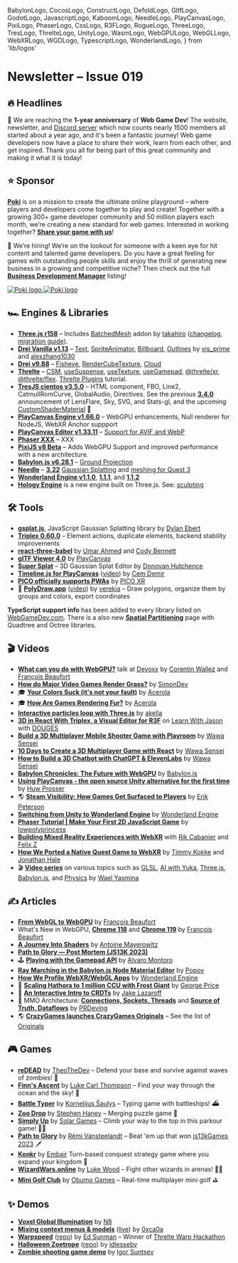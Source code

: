   BabylonLogo,
  CocosLogo,
  ConstructLogo,
  DefoldLogo,
  GltfLogo,
  GodotLogo,
  JavascriptLogo,
  KaboomLogo,
  NeedleLogo,
  PlayCanvasLogo,
  PixiLogo,
  PhaserLogo,
  CssLogo,
  R3FLogo,
  RogueLogo,
  ThreeLogo,
  TresLogo,
  ThrelteLogo,
  UnityLogo,
  WasmLogo,
  WebGPULogo,
  WebGLLogo,
  WebXRLogo,
  WGDLogo,
  TypescriptLogo,
  WonderlandLogo,
} from 'lib/logos'

# Newsletter – Issue 019

<SubTitleDate value="2023-11-XX" />

<NoBulletListStyles />
<NewsletterStyles />

## 🔥 Headlines

🥳 We are reaching the **1-year anniversary** of <WGDLogo /> **Web Game Dev**! The website, newsletter,
and [Discord server](https://webgamedev.com/discord) which now counts nearly 1500 members all started about a year ago, and it's been a fantastic journey! Web game developers now have a place to share their work, learn from each other, and get inspired. Thank you all for being part of this great community and making it what it is today!

<style>{`
    .poki-white, .poki-black {
      margin-top: 6px;
      width: 190px;
    }
    .poki-white {
      display: none;
    }
    .poki-black {
      display: inline-block;
    }
    .dark .poki-white {
      display: inline-block;
    }
    .dark .poki-black {
      display: none;
    }
`}</style>

## ⭐️ Sponsor

[**Poki**](https://poki.com/?utm_source=webgamedev&utm_content=newsletter) is on a mission to create the ultimate online playground – where players and developers come together to play and create! Together with a growing 300+ game developer community and 50 million players each month, we’re creating a new standard for web games. Interested in working together? [**Share your game with us**](https://developers.poki.com?utm_source=webgamedev&utm_content=newsletter)!

💼 We’re hiring! We’re on the lookout for someone with a keen eye for hit content and talented game developers. Do you have a great feeling for games with outstanding people skills and enjoy the thrill of generating new business in a growing and competitive niche? Then check out the full [**Business Development Manager**](https://jobs.poki.com/business-development-manager/en?utm_source=webgamedev&utm_content=newsletter) listing!

<div style={{ textAlign: 'center' }}>
  <a
    href="https://poki.com/?utm_source=webgamedev&utm_content=newsletter"
    target="_blank"
    rel="noopener"
  >
    <img alt="Poki logo" className="poki-black" src="/partnerships/poki-black.webp" />
    <img alt="Poki logo" className="poki-white" src="/partnerships/poki-white.webp" />
  </a>
</div>

## 🏎 Engines & Libraries

- <ThreeLogo /> [**Three.js r158**](https://twitter.com/threejs/status/1717872906133512525) –
  Includes [BatchedMesh](https://github.com/mrdoob/three.js/pull/25059) addon by
  [takahiro](https://twitter.com/superhoge)
  ([changelog](https://github.com/mrdoob/three.js/releases/tag/r158), [migration
  guide](https://github.com/mrdoob/three.js/wiki/Migration-Guide)).
- <ThreeLogo /> [**Drei Vanilla v1.13**](https://github.com/pmndrs/drei-vanilla/releases) –
  [Text](https://github.com/pmndrs/drei-vanilla#text),
  [SpriteAnimator](https://github.com/pmndrs/drei-vanilla#sprite-animator),
  [Billboard](https://github.com/pmndrs/drei-vanilla#billboard),
  [Outlines](https://github.com/pmndrs/drei-vanilla#outlines) by
  [vis_prime](https://twitter.com/vis_prime) and [alexzhang1030](https://twitter.com/AlanBro23)
- <R3FLogo /> [**Drei v9.88**](https://github.com/pmndrs/drei/releases) –
  [Fisheye](https://github.com/pmndrs/drei#fisheye),
  [RenderCubeTexture](https://twitter.com/0xca0a/status/1711018443850318192),
  [Cloud](https://github.com/pmndrs/drei#cloud)
- <ThrelteLogo /> [**Threlte**](https://twitter.com/threlte) –
  [CSM](https://threlte.xyz/docs/reference/extras/csm),
  [useSuspense](https://threlte.xyz/docs/reference/extras/use-suspense),
  [useTexture](https://threlte.xyz/docs/reference/extras/use-texture),
  [useGamepad](https://threlte.xyz/docs/reference/extras/use-gamepad),
  [@threlte/xr](https://threlte.xyz/docs/reference/xr/getting-started),
  [@threlte/flex](https://threlte.xyz/docs/reference/flex/getting-started). [Threlte
  Plugins](https://twitter.com/threlte/status/1710285401951187214) tutorial.
- <TresLogo /> [**TresJS cientos v3.5.0**](https://tresjs.org/blog/announcing-cientos-3-5-0.html) –
  HTML component, FBO, Line2, CatmullRomCurve, GlobalAudio, Directives. See the previous
  [**3.4.0**](https://tresjs.org/blog/announcing-cientos-3-4-0.html) announcement of LensFlare, Sky,
  SVG, and Stats-gl, and the upcoming
  [CustomShaderMaterial](https://github.com/Tresjs/cientos/pull/261) 🤯
- <PlayCanvasLogo /> [**PlayCanvas Engine v1.66.0**](https://github.com/playcanvas/engine/releases)
  – WebGPU enhancements, Null renderer for NodeJS, WebXR Anchor suppport
- <PlayCanvasLogo /> [**PlayCanvas Editor v1.33.11**](https://github.com/playcanvas/editor/releases)
  – [Support for AVIF and WebP](https://blog.playcanvas.com/avif-webp-land-in-editor/)
- <PhaserLogo /> [**Phaser XXX**](https://github.com/photonstorm/phaser/releases) – XXX
- <PixiLogo /> [**PixiJS v8 Beta**](https://pixijs.com/blog/pixi-v8-beta) – Adds WebGPU Support and
  improved performance with a new architecture.
- <BabylonLogo /> [**Babylon.js v6.28.1**](https://github.com/BabylonJS/Babylon.js/releases) –
  [Ground Projection](https://twitter.com/sebavanjs/status/1717929725387997689)
- <NeedleLogo /> [**Needle**](https://needle.tools/) –
  [**3.22**](https://github.com/needle-tools/needle-engine-support/releases) [Gaussian
  Splatting](https://engine.needle.tools/samples/gaussian-splatting) and [meshing for Quest
  3](https://twitter.com/NeedleTools/status/1713132432235360767)
- <WonderlandLogo /> [**Wonderland Engine
  v1.1.0**](https://wonderlandengine.com/news/release-1.1.0/),
  [**1.1.1**](https://wonderlandengine.com/news/release-1.1.1/), and
  [**1.1.2**](https://wonderlandengine.com/news/release-1.1.2/)
- [**Hology Engine**](https://hology.app/) is a new engine built on <ThreeLogo /> Three.js.
  See: [sculpting](https://twitter.com/HologyEngine/status/1721213214044651891)

## 🛠 Tools

- <ThreeLogo /> [**gsplat.js**](https://twitter.com/dylan_ebert_/status/1721570024714867017),
  JavaScript Gaussian Splatting library by [Dylan Ebert](https://twitter.com/dylan_ebert_)
- <R3FLogo /> [**Triplex 0.60.0**](https://triplex.dev/blog/v0.60.0-element-actions) – Element
  actions, duplicate elements, backend stability improvements
- <R3FLogo /> [**react-three-babel**](https://github.com/pmndrs/react-three-babel) by [Umar
  Ahmed](https://twitter.com/umariomaker) and [Cody Bennett](https://twitter.com/Cody_J_Bennett)
- <PlayCanvasLogo /> [**glTF Viewer
  4.0**](https://blog.playcanvas.com/gltf-viewer-adds-webgpu-support/) by
  [PlayCanvas](https://playcanvas.com/)
- <PlayCanvasLogo /> [**Super Splat**](https://github.com/playcanvas/super-splat) – 3D Gaussian
  Splat Editor by [Donovan Hutchence](https://twitter.com/slimbuck7)
- <PlayCanvasLogo /> [**Timeline.js for PlayCanvas**](https://github.com/devcem/Timeline)
  ([video](https://www.youtube.com/watch?v=uMGgIA_3b5I)) by [Cem
  Demir](https://twitter.com/cemdemir)
- <WebXRLogo /> [**PICO officially supports
  PWAs**](https://developer-global.pico-interactive.com/news/web/) by [PICO
  XR](https://twitter.com/PICOXR_Dev)
- 🔺 [**PolyDraw.app**](https://polydraw.app/) ([video](https://twitter.com/verekia/status/1719759568522363231)) by [verekia](https://twitter.com/verekia) – Draw polygons, organize them by groups and colors, export coordinates

<TypescriptLogo /> **TypeScript support info** has been added to every library listed
on <WGDLogo /> [WebGameDev.com](https://www.webgamedev.com). There is a also new [**Spatial
Partitioning**](https://www.webgamedev.com/performance/spatial-partitioning) page with Quadtree and
Octree libraries.

## 🎬 Videos

- <WebGPULogo /> [**What can you do with WebGPU?**](https://www.youtube.com/watch?v=RR4FZ9L4AF4)
  talk at [Devoxx](https://en.wikipedia.org/wiki/Devoxx) by [Corentin
  Wallez](https://twitter.com/DaKangz) and [François Beaufort](https://github.com/beaufortfrancois)
- <WebGLLogo /> [**How do Major Video Games Render
  Grass?**](https://www.youtube.com/watch?v=bp7REZBV4P4) by
  [SimonDev](https://twitter.com/iced_coffee_dev)
- 🎓 [**Your Colors Suck (it's not your fault)**](https://www.youtube.com/watch?v=fv-wlo8yVhk) by [Acerola](https://twitter.com/Acerola_t)
- 🎓 [**How Are Games Rendering Fur?**](https://www.youtube.com/watch?v=9dr-tRQzij4) by [Acerola](https://twitter.com/Acerola_t)
- <ThreeLogo /> [**Interactive particles loop with
  Three.js**](https://www.youtube.com/watch?v=CC__iJ8IIqc) by [akella](https://twitter.com/akella)
- <R3FLogo /> [**3D in React With Triplex, a Visual Editor for
  R3F**](https://www.youtube.com/watch?v=bD9WTZV1sSg) on [Learn With
  Jason](https://twitter.com/LWJShow) with [DOUGES](https://twitter.com/_douges)
- <R3FLogo /> [**Build a 3D Multiplayer Mobile Shooter Game with
  Playroom**](https://www.youtube.com/watch?v=nQI8UNe6cfA) by [Wawa
  Sensei](https://twitter.com/wawasensei)
- <R3FLogo /> [**10 Days to Create a 3D Multiplayer Game with
  React**](https://www.youtube.com/watch?v=2LDPTV14W9c) by [Wawa
  Sensei](https://twitter.com/wawasensei)
- <R3FLogo /> [**How to Build a 3D Chatbot with ChatGPT &
  ElevenLabs**](https://www.youtube.com/watch?v=EzzcEL_1o9o) by [Wawa
  Sensei](https://twitter.com/wawasensei)
- <BabylonLogo /> [**Babylon Chronicles: The Future with
  WebGPU**](https://www.youtube.com/watch?v=dMYw6MXj9uY) by [Babylon.js](https://www.babylonjs.com/)
- <PlayCanvasLogo /> [**Using PlayCanvas - the open source Unity alternative for the first
  time**](https://www.youtube.com/watch?v=Bo1ra0hBbHs) by [Huw
  Prosser](https://twitter.com/huwprossercodes)
- 🌎 [**Steam Visibility: How Games Get Surfaced to Players**](https://www.youtube.com/watch?v=qkmAqBvUBOw) by [Erik Peterson](https://twitter.com/CountLePants)
- <WonderlandLogo /> [**Switching from Unity to Wonderland
  Engine**](https://www.youtube.com/watch?v=7pbMqmBMW94) by [Wonderland
  Engine](https://wonderlandengine.com/)
- <PhaserLogo /> [**Phaser Tutorial | Make Your First 2D JavaScript
  Game**](https://www.youtube.com/watch?v=0qtg-9M3peI) by
  [lowpolyprincess](https://twitter.com/lowpolyprincess)
- <WebXRLogo /> [**Building Mixed Reality Experiences with
  WebXR**](https://web.facebook.com/watch/?v=192278430553908) with [Rik
  Cabanier](https://twitter.com/rcabanier) and [Felix Z](https://twitter.com/felix_trz)
- <WonderlandLogo /> [**How We Ported a Native Quest Game to
  WebXR**](https://www.youtube.com/watch?v=6feGRWcpZEc) by [Timmy
  Kokke](https://twitter.com/sorskoot) and [Jonathan Hale](https://twitter.com/squareys)
- 🎬 [**Video series**](https://www.youtube.com/@WaelYasmina/playlists) on various topics such as [GLSL](https://www.youtube.com/playlist?list=PLjcjAqAnHd1HD2Czzgp5GZtG9fnUkqLlV), [AI with Yuka](https://www.youtube.com/playlist?list=PLjcjAqAnHd1ENaMQ_xee0PQ2vVbUfnz2N), [Three.js](https://www.youtube.com/playlist?list=PLjcjAqAnHd1EIxV4FSZIiJZvsdrBc1Xho), [Babylon.js](https://www.youtube.com/playlist?list=PLjcjAqAnHd1HaaJLnBP2ok6cOF8dkYSep), and [Physics](https://www.youtube.com/playlist?list=PLjcjAqAnHd1G0RjTMtVU1Ad8sGQJmyC3-) by [Wael Yasmina](https://www.youtube.com/@WaelYasmina)

## ✍️ Articles

- <WebGPULogo /> [**From WebGL to WebGPU**](https://developer.chrome.com/blog/from-webgl-to-webgpu/)
  by [François Beaufort](https://github.com/beaufortfrancois)
- <WebGPULogo /> What's New in WebGPU, [**Chrome
  118**](https://developer.chrome.com/blog/new-in-webgpu-118/) and [**Chrome
  119**](https://developer.chrome.com/blog/new-in-webgpu-119/) by [François
  Beaufort](https://github.com/beaufortfrancois)
- <WebGLLogo /> [**A Journey Into Shaders**](https://www.mayerowitz.io/blog/a-journey-into-shaders)
  by [Antoine Mayerowitz](https://twitter.com/AntoineMyrwtz)
- <JavascriptLogo /> [**Path to Glory — Post Mortem (JS13K
  2023)**](https://remvst.medium.com/path-to-glory-post-mortem-js13k-2023-be74a5272621)
- 🕹 [**Playing with the Gamepad API**](https://alvaromontoro.com/blog/68044/playing-with-the-gamepad-api) by [Alvaro Montoro](https://twitter.com/alvaro_montoro)
- <BabylonLogo /> [**Ray Marching in the Babylon.js Node Material
  Editor**](https://babylonjs.medium.com/ray-marching-in-the-babylon-js-node-material-editor-967b5b8c269c)
  by [Popov](https://github.com/Popov72/)
- <WonderlandLogo /> [**How We Profile WebXR/WebGL
  Apps**](https://wonderlandengine.com/news/profiling-webxr-applications/) by [Wonderland
  Engine](https://wonderlandengine.com/)
- 📡 [**Scaling Hathora to 1 million CCU with Frost Giant**](https://blog.hathora.dev/1-million-ccu/) by [George Price](https://www.linkedin.com/in/pricegeorge/)
- 📡 [**An Interactive Intro to CRDTs**](https://jakelazaroff.com/words/an-interactive-intro-to-crdts/) by [Jake Lazaroff](https://twitter.com/jlazaroff)
- 📡 MMO Architecture: [**Connections, Sockets, Threads**](https://prdeving.wordpress.com/2023/10/13/mmo-architecture-client-connections-sockets-threads-and-connection-oriented-servers/) and [**Source of Truth, Dataflows**](https://prdeving.wordpress.com/2023/09/29/mmo-architecture-source-of-truth-dataflows-i-o-bottlenecks-and-how-to-solve-them/) by [PRDeving](https://twitter.com/prdeving)
- 🌎 [**CrazyGames launches CrazyGames Originals**](https://venturebeat.com/games/crazygames-celebrates-10th-anniversary-with-launch-of-originals-browser-games/) – See the list of [Originals](https://www.crazygames.com/originals)

## 🎮 Games

- <ThreeLogo /> [**reDEAD**](https://webgamer.io/en/g/redead-io) by
  [TheoTheDev](https://twitter.com/theo_the_dev) – Defend your base and survive against waves of
  zombies! 🧟
- <ThreeLogo /> [**Finn's Ascent**](https://webgamer.io/en/g/finns-ascent) by [Luke Carl
  Thompson](https://www.lukethompson.com.au/) – Find your way through the ocean and the sky! 🐠
- <R3FLogo /> [**Battle Typer**](https://webgamer.io/en/g/battle-typer) by [Kornelijus
  Šaulys](https://twitter.com/BattleTyper) – Typing game with battleships! ⛴️
- <R3FLogo /> [**Zoo Drop**](https://webgamer.io/en/g/zoo-drop) by [Stephen
  Haney](https://twitter.com/sdothaney) – Merging puzzle game 🐼
- <PlayCanvasLogo /> [**Simply Up**](https://poki.com/en/g/simplyupio) by [Solar
  Games](https://twitter.com/solarGames3) – Climb your way to the top in this parkour game! 🏃‍♂️
- <WebGLLogo /> [**Path to Glory**](https://webgamer.io/en/g/path-to-glory) by [Rémi
  Vansteelandt](https://twitter.com/remvst) – Beat 'em up that won [js13kGames
  2023](https://js13kgames.com/#winners) 🗡
- <PhaserLogo /> [**Konkr**](https://webgamer.io/en/g/konkr-io) by
  [Embair](https://twitter.com/konkr_dev) Turn-based conquest strategy game where you expand your
  kingdom 🏰
- <PixiLogo /> [**WizardWars.online**](https://webgamer.io/en/g/wizard-wars) by [Luke
  Wood](https://twitter.com/luke_wood_ml) – Fight other wizards in arenas! 🧙‍♂️
- <UnityLogo /> [**Mini Golf Club**](https://webgamer.io/en/g/mini-golf-club-io) by [Obumo
  Games](https://www.obumogames.com/) – Real-time multiplayer mini golf ⛳️

## ✨ Demos

- <ThreeLogo /> [**Voxel Global
  Illumination**](https://twitter.com/N8Programs/status/1718274265328296409) by
  [N8](https://twitter.com/N8Programs)
- <R3FLogo /> [**Mixing context menus &
  models**](https://twitter.com/0xca0a/status/1717219076605427829)
  ([live](https://codesandbox.io/s/bold-forest-y4lkhg?file=/src/App.js)) by
  [0xca0a](https://twitter.com/0xca0a)
- <ThrelteLogo /> [**Warpspeed**](https://warpspeed.vercel.app/)
  ([repo](https://github.com/edsunman/warpspeed)) by [Ed Sunman](https://github.com/edsunman) –
  Winner of [Threlte Warp Hackathon](https://threlte.xyz/hackathon)
- <ThrelteLogo /> [**Halloween Zoetrope**](https://zoetrope-warp2023.vercel.app/)
  ([repo](https://github.com/idlesseby/zoetrope-warp2023)) by
  [idlesseby](https://github.com/idlesseby)
- <DefoldLogo /> [**Zombie shooting game demo**](https://dragosha.com/defold/demo/) by [Igor
  Suntsev](https://twitter.com/dragosha)

<NewsletterFooter tweetId="WILL_BE_UPDATED_SOON" />
